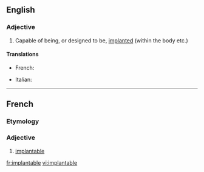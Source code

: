 ==English==

===Adjective===
{{en-adj}}

# Capable of being, or designed to be, [[implanted]] (within the body etc.)

====Translations====
{{trans-top|Capable of being implanted}}
* French: {{t+|fr|implantable}}
{{trans-mid}}
* Italian: {{t|it|impiantabile}}
{{trans-bottom}}

----

==French==

===Etymology===
{{suffix|implanter|able|lang=fr}}

===Adjective===
{{fr-adj-mf}}

# [[#English|implantable]]

[[fr:implantable]]
[[vi:implantable]]